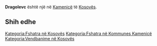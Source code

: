 {{Fshat në 
 | Emri                = Dragolevc
 | EmriAlt                = 
 | NAME_SHORT_FORM=      
 | NAME_GENERIC=      
 | NAME_SORT_NAME_RO=      DRAGOLEVC
 | FULL_NAME_RO = Dragolevc
 | FULL_NAME_ND_RO=Dragolevc
 | SORT_NAME_RG=DRAGOLEVC
 | FULL_NAME_RG=Dragolevc
 | FULL_NAME_ND_RG=Dragolevc
 | SRP_NAME_SHORT_FORM=      
 | SRP_NAME_GENERIC=      
 | SRP_NAME_SORT_NAME_RO=      
 | SRP_FULL_NAME_RO = 
 | SRP_FULL_NAME_ND_RO=
 | SRP_SORT_NAME_RG=
 | SRP_FULL_NAME_RG=
 | SRP_FULL_NAME_ND_RG=
 | Emri (Rasa dhanore) = 
 | Figura              = 
 | Shteti              = Kosovo
 | Komuna              = Kamenicë
 | Kodi postar         = 
 | Sipërfaqja          = 

 | Popullsia           = 

 | Regj. i popullsisë  = 
 | Dend. e popullsisë  = 
 | Faqja zyrtare       = 
 <!--- Koordinatat ----> 
 | Gjerësia            = 42.766667
 | Gjatësia            = 20.506111
 | Lartësia            = 
}}
'''Dragolevc''' është një [[]] në [[Kamenicë]] të [[Kosovës]].

<!-- == Gjeografia == -->
<!-- == Historia == -->
<!-- == Demografia == -->
== Shih edhe ==
{{Komuna Kamenicë}}
{{Kosovo-Administrata-Cung}}

[[Kategoria:Fshatra në Kosovës]]
[[Kategoria:Fshatra në Kommunes Kamenicë]]
[[Kategoria:Vendbanime në Kosovës]]